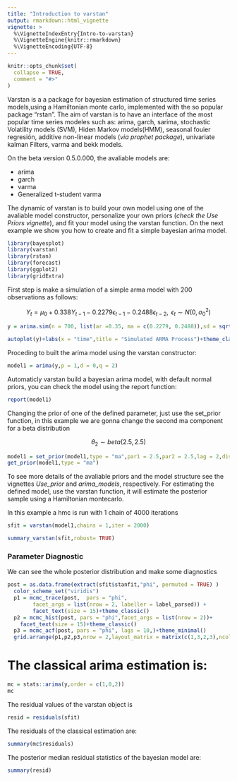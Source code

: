 ```yaml
---
title: "Introduction to varstan"
output: rmarkdown::html_vignette
vignette: >
  %\VignetteIndexEntry{Intro-to-varstan}
  %\VignetteEngine{knitr::rmarkdown}
  %\VignetteEncoding{UTF-8}
---
```


```r
knitr::opts_chunk$set(
  collapse = TRUE,
  comment = "#>"
)
```

Varstan is a a package for bayesian estimation of structured time series models,using a Hamiltonian monte carlo, implemented with the so popular package "rstan". The aim of varstan is to have an interface of the most popular time series modeles such as: arima, garch, sarima, stochastic Volatility models (SVM), Hiden Markov models(HMM), seasonal fouier regresión, additive non-linear models (*via prophet package*), univariate kalman Filters, varma and bekk models.

On the beta version 0.5.0.000, the avaliable models are:
 
  + arima
  + garch
  + varma
  + Generalized t-student varma

The dynamic of varstan is to build your own model using one of the avaliable model constructor, personalize your own priors (*check the Use Priors vignette*), and fit your model using the varstan function. On the next example we show you how to create and fit a simple bayesian arima model.


```r
library(bayesplot)
library(varstan)
library(rstan)
library(forecast)
library(ggplot2)
library(gridExtra)
```

First step is make a simulation of a simple arma model with 200 observations as follows:

$$Y_t = \mu_0 + 0.338Y_{t-1} - 0.2279\epsilon_{t-1} - 0.2488\epsilon_{t-2}, \text{ } \epsilon_t \sim N(0,\sigma^2_0)  $$

```r
y = arima.sim(n = 700, list(ar =0.35, ma = c(0.2279, 0.2488)),sd = sqrt(0.1796))

autoplot(y)+labs(x = "time",title = "Simulated ARMA Process")+theme_classic()
```

Proceding to built the arima model using the varstan constructor:
```r
model1 = arima(y,p = 1,d = 0,q = 2)
```

Automaticly varstan build a bayesian arima model, with default normal priors, you can check the model using the report function:

```r
report(model1)
```

Changing the prior of one of the defined parameter, just use the set_prior function, in this example we are gonna change the second ma component for a beta distribution

$$\theta_2 \sim beta(2.5,2.5)$$

```r
model1 = set_prior(model1,type = "ma",par1 = 2.5,par2 = 2.5,lag = 2,dist = "beta")
get_prior(model1,type = "ma")
```

To see more details of the avaliable priors and the model structure see the vignettes *Use_prior* and *arima_models*, respectively. For estimating the defined model, use the varstan function, it will estimate the posterior sample using a Hamiltonian montecarlo.

In this example a hmc is run with 1 chain of 4000 iterations 

```r
sfit = varstan(model1,chains = 1,iter = 2000)
```


```r
summary_varstan(sfit,robust= TRUE)
```


### Parameter Diagnostic

We can see the whole posterior distribution and make some diagnostics

```r
post = as.data.frame(extract(sfit$stanfit,"phi", permuted = TRUE) )
  color_scheme_set("viridis")
  p1 = mcmc_trace(post,  pars = "phi",
        facet_args = list(nrow = 2, labeller = label_parsed)) + 
        facet_text(size = 15)+theme_classic()
  p2 = mcmc_hist(post, pars = "phi",facet_args = list(nrow = 2))+
    facet_text(size = 15)+theme_classic()
  p3 = mcmc_acf(post, pars = "phi", lags = 10,)+theme_minimal()
  grid.arrange(p1,p2,p3,nrow = 2,layout_matrix = matrix(c(1,3,2,3),ncol=2,byrow=TRUE))

```



# The classical arima estimation is:

```r
mc = stats::arima(y,order = c(1,0,2))
mc
```


The residual values of the varstan object is

```r
resid = residuals(sfit)
```


The residuals of the classical estimation are:

```r
summary(mc$residuals)
```

The posterior median residual statistics of the bayesian model are:
```r
summary(resid)
```

